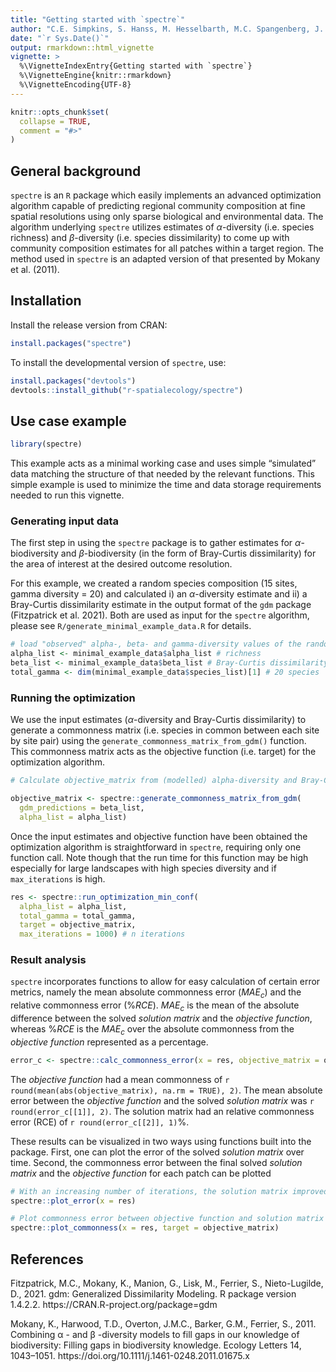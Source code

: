 ```yaml
---
title: "Getting started with `spectre`"
author: "C.E. Simpkins, S. Hanss, M. Hesselbarth, M.C. Spangenberg, J. Salecker and K. Wiegand"
date: "`r Sys.Date()`"
output: rmarkdown::html_vignette
vignette: >
  %\VignetteIndexEntry{Getting started with `spectre`}
  %\VignetteEngine{knitr::rmarkdown}
  %\VignetteEncoding{UTF-8}
---
```


```r
knitr::opts_chunk$set(
  collapse = TRUE,
  comment = "#>"
)
```

## General background

`spectre` is an `R` package which easily implements an advanced optimization algorithm capable of predicting regional community composition at fine spatial resolutions using only sparse biological and environmental data. 
The algorithm underlying `spectre` utilizes estimates of $\alpha$-diversity (i.e. species richness) and $\beta$-diversity (i.e. species dissimilarity) to come up with community composition estimates for all patches within a target region. 
The method used in `spectre` is an adapted version of that presented by Mokany et al. (2011).  

## Installation

Install the release version from CRAN:

```r
install.packages("spectre")
```

To install the developmental version of `spectre`, use:
```r
install.packages("devtools")
devtools::install_github("r-spatialecology/spectre")
```

## Use case example

```r
library(spectre)
```

This example acts as a minimal working case and uses simple "simulated" data matching the structure of that needed by the relevant functions. 
This simple example is used to minimize the time and data storage requirements needed to run this vignette.

### Generating input data

The first step in using the `spectre` package is to gather estimates for $\alpha$-biodiversity and $\beta$-biodiversity (in the form of Bray-Curtis dissimilarity) for the area of interest at the desired outcome resolution. 

For this example, we created a random species composition (15 sites, gamma diversity = 20) and calculated i) an $\alpha$-diversity estimate and ii) a Bray-Curtis dissimilarity estimate in the output format of the `gdm` package (Fitzpatrick et al. 2021). 
Both are used as input for the `spectre` algorithm, please see `R/generate_minimal_example_data.R` for details. 

```r
# load "observed" alpha-, beta- and gamma-diversity values of the random species composition
alpha_list <- minimal_example_data$alpha_list # richness
beta_list <- minimal_example_data$beta_list # Bray-Curtis dissimilarity
total_gamma <- dim(minimal_example_data$species_list)[1] # 20 species
```


### Running the optimization

We use the input estimates ($\alpha$-diversity and Bray-Curtis dissimilarity) to generate a commonness matrix (i.e. species in common between each site by site pair) using the `generate_commonness_matrix_from_gdm()` function. 
This commonness matrix acts as the objective function (i.e. target) for the optimization algorithm.

```r
# Calculate objective_matrix from (modelled) alpha-diversity and Bray-Curtis dissimilarity

objective_matrix <- spectre::generate_commonness_matrix_from_gdm(
  gdm_predictions = beta_list, 
  alpha_list = alpha_list)
```

Once the input estimates and objective function have been obtained the optimization algorithm is straightforward in `spectre`, requiring only one function call. 
Note though that the run time for this function may be high especially for large landscapes with high species diversity and if `max_iterations` is high.

```r
res <- spectre::run_optimization_min_conf(
  alpha_list = alpha_list,
  total_gamma = total_gamma,
  target = objective_matrix,
  max_iterations = 1000) # n iterations
```

### Result analysis

`spectre` incorporates functions to allow for easy calculation of certain error metrics, namely the mean absolute commonness error ($MAE_c$) and the relative commonness error ($\% RCE$). $MAE_c$ is the mean of the absolute difference between the solved *solution matrix* and the *objective function*, whereas $\% RCE$ is the $MAE_c$ over the absolute commonness from the *objective function* represented as a percentage.

```r
error_c <- spectre::calc_commonness_error(x = res, objective_matrix = objective_matrix)
```

The *objective function* had a mean commonness of `r round(mean(abs(objective_matrix), na.rm = TRUE), 2)`. 
The mean absolute error between the *objective function* and the solved *solution matrix* was `r round(error_c[[1]], 2)`. 
The solution matrix had an relative commonness error (RCE) of `r round(error_c[[2]], 1)`%.

These results can be visualized in two ways using functions built into the package. First, one can plot the error of the solved *solution matrix* over time. Second, the commonness error between the final solved *solution matrix* and the *objective function* for each patch can be plotted

```r
# With an increasing number of iterations, the solution matrix improved
spectre::plot_error(x = res)

# Plot commonness error between objective function and solution matrix
spectre::plot_commonness(x = res, target = objective_matrix)
```

## References
Fitzpatrick, M.C., Mokany, K., Manion, G., Lisk, M., Ferrier, S., Nieto-Lugilde, D., 2021. gdm: Generalized Dissimilarity Modeling. R package version 1.4.2.2. https://CRAN.R-project.org/package=gdm

Mokany, K., Harwood, T.D., Overton, J.M.C., Barker, G.M., Ferrier, S., 2011. Combining α - and β -diversity models to fill gaps in our knowledge of biodiversity: Filling gaps in biodiversity knowledge. Ecology Letters 14, 1043–1051. https://doi.org/10.1111/j.1461-0248.2011.01675.x
